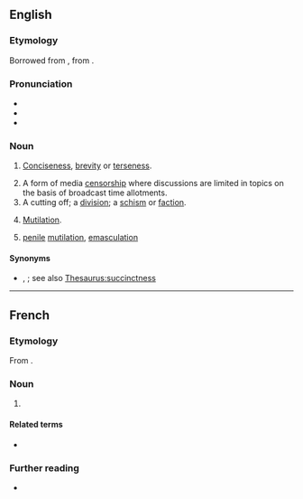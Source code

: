 ==English==

===Etymology===
Borrowed from {{bor|en|fr|concision}}, from {{der|en|la|concisiō}}.

===Pronunciation===
* {{IPA|en|/kənˈsɪʒən/}}
* {{rhymes|en|ɪʒən}}
* {{hyph|en|con|ci|sion}}

===Noun===
{{en-noun|~}}

# {{lb|en|somewhat|rare}} [[conciseness|Conciseness]], [[brevity]] or [[terseness]].
# A form of media [[censorship]] where discussions are limited in topics on the basis of broadcast time allotments.
# A cutting off; a [[division]]; a [[schism]] or [[faction]].
#: {{rfquotek|en|South}}
# [[mutilation|Mutilation]].
# {{lb|en|Christianity}} [[penile]] [[mutilation]], [[emasculation]] {{q|used as a polemical term in Paul's epistles}}

====Synonyms====
* {{sense|conciseness}} {{l|en|laconicism}}, {{l|en|succinctness}}; see also [[Thesaurus:succinctness]]

----

==French==

===Etymology===
From {{der|fr|la|concīsiō}}.

===Noun===
{{fr-noun|f}}

# {{l|en|concision}}

====Related terms====
* {{l|fr|concis}}

===Further reading===
* {{R:TLFi}}